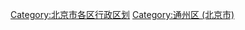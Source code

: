 [[Category:北京市各区行政区划|Category:北京市各区行政区划]]
[[Category:通州区_(北京市)|Category:通州区 (北京市)]]
{{catmore|北京市通州区行政区划}}